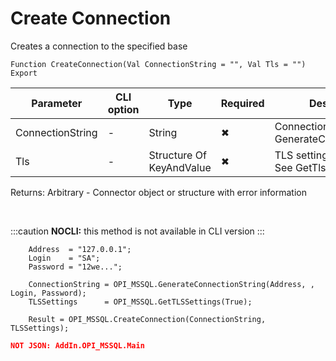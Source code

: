 ﻿---
sidebar_position: 1
description: Create Connection  and other functions to work with MSSQL in the Open Integration Package, a free open-source integration library for 1C:Enterprise 8, OneScript and CLI
keywords: [1C, 1С, 1С:Enterprise, 1С:Enterprise 8.3, API, Integration, Services, Exchange, OneScript, CLI, MSSQL]
---


# Create Connection 
 Creates a connection to the specified base



`Function CreateConnection(Val ConnectionString = "", Val Tls = "") Export`

  | Parameter | CLI option | Type | Required | Description |
  |-|-|-|-|-|
  | ConnectionString | - | String | &#x2716; | Connection string. See GenerateConnectionString |
  | Tls | - | Structure Of KeyAndValue | &#x2716; | TLS settings, if necessary. See GetTlsSettings |

  
  Returns:  Arbitrary - Connector object or structure with error information

<br/>


:::caution
**NOCLI:** this method is not available in CLI version
:::
<br/>



```bsl title="1C:Enterprise/OneScript code example"
    Address  = "127.0.0.1";
    Login    = "SA";
    Password = "12we...";

    ConnectionString = OPI_MSSQL.GenerateConnectionString(Address, , Login, Password);
    TLSSettings      = OPI_MSSQL.GetTLSSettings(True);

    Result = OPI_MSSQL.CreateConnection(ConnectionString, TLSSettings);
```
 



```json title="Result"
NOT JSON: AddIn.OPI_MSSQL.Main
```
